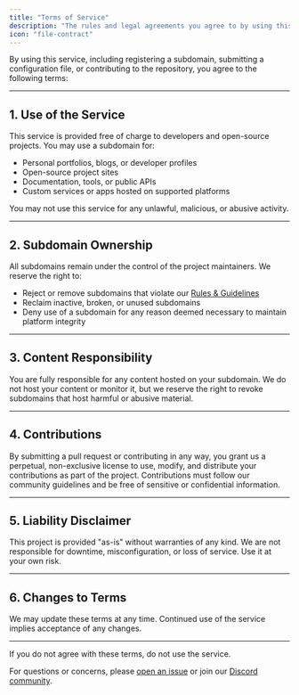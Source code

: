 ```yaml
---
title: "Terms of Service"
description: "The rules and legal agreements you agree to by using this project."
icon: "file-contract"
---
```


By using this service, including registering a subdomain, submitting a configuration file, or contributing to the repository, you agree to the following terms:

---

## 1. Use of the Service

This service is provided free of charge to developers and open-source projects. You may use a subdomain for:

- Personal portfolios, blogs, or developer profiles
- Open-source project sites
- Documentation, tools, or public APIs
- Custom services or apps hosted on supported platforms

You may not use this service for any unlawful, malicious, or abusive activity.

---

## 2. Subdomain Ownership

All subdomains remain under the control of the project maintainers. We reserve the right to:

- Reject or remove subdomains that violate our [Rules & Guidelines](/rules)
- Reclaim inactive, broken, or unused subdomains
- Deny use of a subdomain for any reason deemed necessary to maintain platform integrity

---

## 3. Content Responsibility

You are fully responsible for any content hosted on your subdomain. We do not host your content or monitor it, but we reserve the right to revoke subdomains that host harmful or abusive material.

---

## 4. Contributions

By submitting a pull request or contributing in any way, you grant us a perpetual, non-exclusive license to use, modify, and distribute your contributions as part of the project. Contributions must follow our community guidelines and be free of sensitive or confidential information.

---

## 5. Liability Disclaimer

This project is provided "as-is" without warranties of any kind. We are not responsible for downtime, misconfiguration, or loss of service. Use it at your own risk.

---

## 6. Changes to Terms

We may update these terms at any time. Continued use of the service implies acceptance of any changes.

---

If you do not agree with these terms, do not use the service.

For questions or concerns, please [open an issue](https://github.com/domainsproject/register/issues) or join our [Discord community](https://discord.gg/jtVHRF9CdK).


